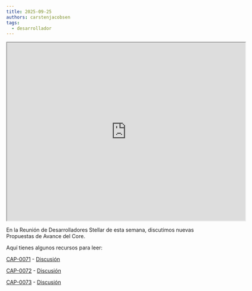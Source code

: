 ```yaml
---
title: 2025-09-25
authors: carstenjacobsen
tags:
  - desarrollador
---
```


<iframe
  src="https://www.youtube.com/embed/bTiFz8VHQyQ?si=vyKk8df223kTpFKD"
  width="640"
  height="480"
  allow="autoplay"
></iframe>

En la Reunión de Desarrolladores Stellar de esta semana, discutimos nuevas Propuestas de Avance del Core.

Aquí tienes algunos recursos para leer:

[CAP-0071](https://github.com/stellar/stellar-protocol/blob/master/core/cap-0071.md) - [Discusión](https://github.com/orgs/stellar/discussions/1784)

[CAP-0072](https://github.com/stellar/stellar-protocol/blob/master/core/cap-0072.md) - [Discusión](https://github.com/orgs/stellar/discussions/1763)

[CAP-0073](https://github.com/stellar/stellar-protocol/blob/master/core/cap-0073.md) - [Discusión](https://github.com/orgs/stellar/discussions/1668)
